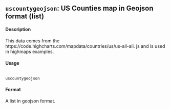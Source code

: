 ## ``uscountygeojson``: US Counties map in Geojson format (list)

#### Description 

This data comes from the https://code.highcharts.com/mapdata/countries/us/us-all-all.
js and is used in highmaps examples.

#### Usage
<pre><code>
uscountygeojson
</code></pre>

#### Format

A list in geojson format.
